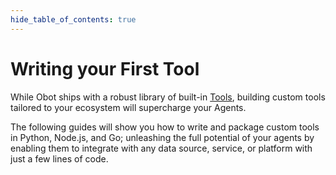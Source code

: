 ```yaml
---
hide_table_of_contents: true
---
```




# Writing your First Tool

While Obot ships with a robust library of built-in [Tools](../02-concepts/03-tools.md), building custom
tools tailored to your ecosystem will supercharge your Agents.

The following guides will show you how to write and package custom tools in Python, Node.js, and Go;
unleashing the full potential of your agents by enabling them to integrate with any data source, service,
or platform with just a few lines of code.

<Tabs queryString="language">
  <TabItem value="python" label="Python" id="python-tab">
      <PythonHashToolReadme />
  </TabItem>

  <TabItem value="node" label="Node.js" id="node-tab">
      <NodeHashToolReadme />
  </TabItem>

  <TabItem value="go" label="Go" id="go-tab">
      <GoHashToolReadme />
  </TabItem>
</Tabs>